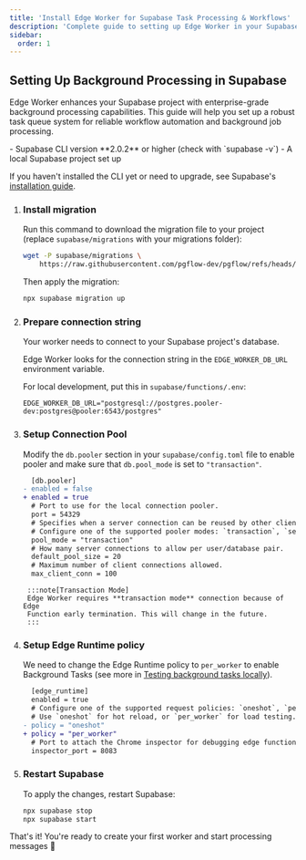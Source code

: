 ```yaml
---
title: 'Install Edge Worker for Supabase Task Processing & Workflows'
description: 'Complete guide to setting up Edge Worker in your Supabase project. Learn how to configure connection pooling, background job processing, and task queue management for optimal workflow automation.'
sidebar:
  order: 1
---
```



## Setting Up Background Processing in Supabase

Edge Worker enhances your Supabase project with enterprise-grade background processing capabilities. This guide will help you set up a robust task queue system for reliable workflow automation and background job processing.

<NotProductionReady />

<Aside type="caution" title="Prerequisites">
- Supabase CLI version **2.0.2** or higher (check with `supabase -v`)
- A local Supabase project set up

If you haven't installed the CLI yet or need to upgrade, see Supabase's [installation guide](https://supabase.com/docs/guides/cli).
</Aside>

<Steps>

1. ### Install migration

    Run this command to download the migration file to your project (replace `supabase/migrations` with your migrations folder):

    ```bash frame="none"
    wget -P supabase/migrations \
        https://raw.githubusercontent.com/pgflow-dev/pgflow/refs/heads/main/pkgs/edge-worker/migrations/000_edge_worker_initial.sql
    ```

    Then apply the migration:

    ```bash frame="none"
    npx supabase migration up
    ```

1. ### Prepare connection string

    Your worker needs to connect to your Supabase project's database.

    Edge Worker looks for the connection string in the `EDGE_WORKER_DB_URL` environment variable.

    For local development, put this in `supabase/functions/.env`:

    ```shell frame="none"
    EDGE_WORKER_DB_URL="postgresql://postgres.pooler-dev:postgres@pooler:6543/postgres"
    ```

1. ### Setup Connection Pool

    Modify the `db.pooler` section in your `supabase/config.toml` file
    to enable pooler and make sure that `db.pool_mode` is set to `"transaction"`.

    ```diff lang="toml" {8}
      [db.pooler]
    - enabled = false
    + enabled = true
      # Port to use for the local connection pooler.
      port = 54329
      # Specifies when a server connection can be reused by other clients.
      # Configure one of the supported pooler modes: `transaction`, `session`.
      pool_mode = "transaction"
      # How many server connections to allow per user/database pair.
      default_pool_size = 20
      # Maximum number of client connections allowed.
      max_client_conn = 100
    ```

		:::note[Transaction Mode]
		Edge Worker requires **transaction mode** connection because of Edge
		Function early termination. This will change in the future.
		:::

1. ### Setup Edge Runtime policy

    We need to change the Edge Runtime policy to `per_worker` to enable
    Background Tasks (see more in [Testing background tasks locally](https://supabase.com/docs/guides/functions/background-tasks#testing-background-tasks-locally)).

   ```diff lang="toml"
     [edge_runtime]
     enabled = true
     # Configure one of the supported request policies: `oneshot`, `per_worker`.
     # Use `oneshot` for hot reload, or `per_worker` for load testing.
   - policy = "oneshot"
   + policy = "per_worker"
     # Port to attach the Chrome inspector for debugging edge functions.
     inspector_port = 8083
   ```

1. ### Restart Supabase

    To apply the changes, restart Supabase:

    ```bash frame="none"
    npx supabase stop
    npx supabase start
    ```

</Steps>

That's it! You're ready to create your first worker and start processing messages 🥳